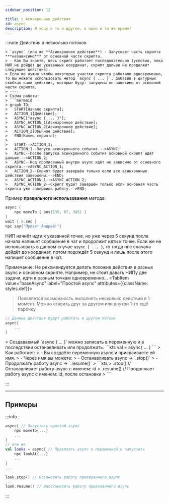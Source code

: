 ```yaml
---
sidebar_position: 12

title: ♊ Асинхронные действия
id: async
description: Я хочу и то и другое, в одно и то же время!
---
```



:::note Действия в несколько потоков

<Tabs>
<TabItem value="howAsyncWork" label="Как работает async{} в целом?" attributes={{className: styles.def}}>

    > `async` (или же **Асинхронное действие**) - Запускает часть скрипта ***независимо*** от основной части скрипта.
    > - Как Вы знаете, весь скрипт работает последовательно (условно, пока НИП не дойдёт до указанных координат, скрипт дальше не продолжит следующие действия).
    > Если же нужно чтобы некоторые участки скрипта работали одновременно, то Вы можете использовать метод `async { ... }`, добавив в фигурных скобках ваши действия, которые будут запущены не зависимо от основной части скрипта.
    > ----
    > Схема работы:
    > ```mermaid
    > graph TD;
    >   START[Начало скрипта];
    >   ACTION_1[Действие];
    >   ASYNC["async { ... }"];
    >   ASYNC_ACTION_1[Асинхронное действие];
    >   ASYNC_ACTION_2[Асинхронное действие];
    >   ACTION_2[Обычное действие];
    >   END[Конец скрипта];
    >
    >   START-->ACTION_1;
    >   ACTION_1--Запуск асинхронного события.-->ASYNC;
    >   ASYNC--После запуска асинхронного события основной скрипт идёт дальше.-->ACTION_2;
    >   ASYNC--Код прописанный внутри async идёт не зависимо от основного скрипта.-->ASYNC_ACTION_1;
    >   ACTION_2--Скрипт будет завершён только если все асинхронные действия завершены.-->END;
    >   ASYNC_ACTION_1-->ASYNC_ACTION_2;
    >   ASYNC_ACTION_2--Скрипт будет завершён только если основная часть скрипта уже завершила работу.-->END;
  Пример **правильного использования** метода:
  ```kts
  async {
      npc moveTo { pos(135, 67, 345) }
  }
  wait { 5.sec }
  npc say{"Привет Андрей!"}
  ```
  НИП начнёт идти к указанной точке, но уже через 5 секунд после начала напишет сообщение в чат и продолжит идти к точке. Если же не использовать в данном случае `async { ... }`, то тогда нпс сначала дойдёт до координат, потом подождёт 5 секунд и лишь после этого напишет сообщение в чат.

  Примечание: Не рекомендуется делать похожие действия в разных async и основном скрипте. Например, не стоит давать НИПу две задачи, идти к разным точкам одновременно...
  </TabItem>
  <TabItem value="baseAsync" label="Простой async" attributes={{className: styles.def}}>

  > Появляется возможность выполнять несколько действий в 1 момент.
  > Можно ставить друг за другом или внутри 1-го ещё парочку.
  ```kts
  // Данные действия будут работать в другом потоке
  async{
      ...
  }
  ```
  </TabItem>
  <TabItem value="funcAsync" label="Расширенный async" attributes={{className: styles.def}}>
  > Создаваемый `async { ... }` можно записать в переменную и в последствии останавливать или продолжать.
  ```kts
  val <id> = async{
  ...
  }
  ```
  > Как работает:
  > - Вы создаёте переменную async и присваиваете ей имя.
  > - Через имя вы можете:
  >   - Останавливать async -> `<id>.stop()`
  >   - Продолжать работу async -> `<id>.resume()`
  > ```kts
  > <id>.stop() // Останавливает работу async с именем: id
  > <id>.resume() // Продолжает работу async с именем: id, после остановки
  > ```
  </TabItem>
</Tabs>

:::

---

## Примеры
:::info -
```kts
async{ // Запустить простой async
    npc moveTo{...}
    ...
}
// или же
val looks = async{ // Привязать async к переменной и запустить
    npc lookAt{...}
    ...
}
...

look.stop() // Остановить работу привязанного async
...
look.resume() // Восстановить работу привязанного async
```
:::